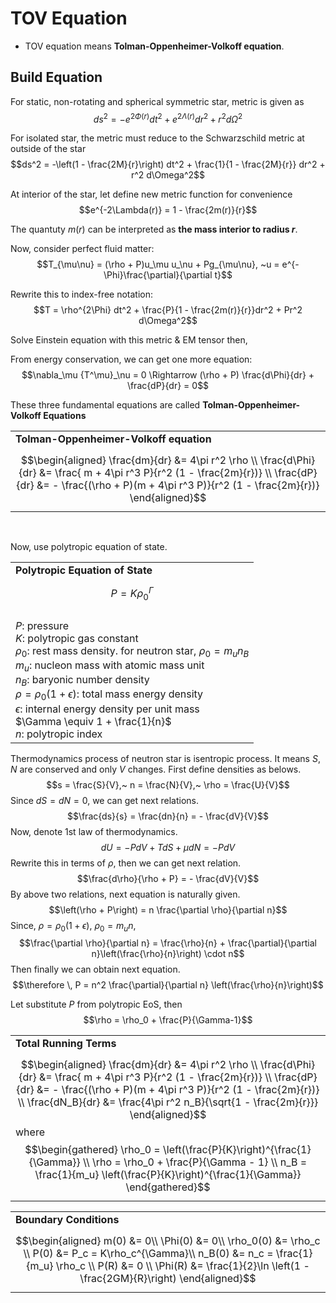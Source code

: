 # TOV Equation {#TOV}

* TOV equation means **Tolman-Oppenheimer-Volkoff equation**.

## Build Equation

For static, non-rotating and spherical symmetric star, metric is given as
$$ds^2 = -e^{2\Phi(r)}dt^2 + e^{2\Lambda(r)} dr^2 + r^2 d\Omega^2$$

For isolated star, the metric must reduce to the Schwarzschild metric at outside of the star
$$ds^2 = -\left(1 - \frac{2M}{r}\right) dt^2 + \frac{1}{1 - \frac{2M}{r}} dr^2 + r^2 d\Omega^2$$

At interior of the star, let define new metric function for convenience
$$e^{-2\Lambda(r)} = 1 - \frac{2m(r)}{r}$$

The quantuty $m(r)$ can be interpreted as **the mass interior to radius $r$**.

Now, consider perfect fluid matter:
$$T_{\mu\nu} = (\rho + P)u_\mu u_\nu + Pg_{\mu\nu}, ~u = e^{-\Phi}\frac{\partial}{\partial t}$$

Rewrite this to index-free notation:
$$T = \rho^{2\Phi} dt^2 + \frac{P}{1 - \frac{2m(r)}{r}}dr^2 + Pr^2 d\Omega^2$$

Solve Einstein equation with this metric & EM tensor then,
\begin{align}
    \frac{dm(r)}{dr} &= 4\pi r^2 \rho \\
    \frac{d\Phi(r)}{dr} &= \frac{m(r) + 4\pi r^3 P}{r^2 \left(1 - \frac{2m(r)}{r}\right)}
\end{align}

From energy conservation, we can get one more equation:
$$\nabla_\mu {T^\mu}_\nu = 0 \Rightarrow (\rho + P) \frac{d\Phi}{dr} + \frac{dP}{dr} = 0$$

These three fundamental equations are called **Tolman-Oppenheimer-Volkoff Equations**

------------------------------------------------------------------------
**Tolman-Oppenheimer-Volkoff equation**

$$\begin{aligned}
\frac{dm}{dr} &= 4\pi r^2 \rho \\
\frac{d\Phi}{dr} &= \frac{ m + 4\pi r^3 P}{r^2 (1 - \frac{2m}{r})} \\
\frac{dP}{dr} &= - \frac{(\rho + P)(m + 4\pi r^3 P)}{r^2 (1 - \frac{2m}{r})}
\end{aligned}$$
------------------------------------------------------------------------

&nbsp;

Now, use polytropic equation of state.

------------------------------------------------------------------------
**Polytropic Equation of State**

$$P = K \rho_0^\Gamma$$
<br/>
$P$: pressure <br/>
$K$: polytropic gas constant <br/>
$\rho_0$: rest mass density. for neutron star, $\rho_0 = m_u n_B$ <br/>
$m_u$: nucleon mass with atomic mass unit<br/>
$n_B$: baryonic number density<br/>
$\rho = \rho_0(1 + \epsilon)$: total mass energy density<br/>
$\epsilon$: internal energy density per unit mass<br/>
$\Gamma \equiv 1 + \frac{1}{n}$<br/>
$n$: polytropic index
------------------------------------------------------------------------

Thermodynamics process of neutron star is isentropic process.
It means $S, N$ are conserved and only $V$ changes.
First define densities as belows.
$$s = \frac{S}{V},~ n = \frac{N}{V},~ \rho = \frac{U}{V}$$
Since $dS = dN = 0$, we can get next relations.
$$\frac{ds}{s} = \frac{dn}{n} = - \frac{dV}{V}$$
Now, denote 1st law of thermodynamics.
$$dU = -PdV + TdS + \mu dN = -PdV$$
Rewrite this in terms of $\rho$, then we can get next relation.
$$\frac{d\rho}{\rho + P} = - \frac{dV}{V}$$
By above two relations, next equation is naturally given.
$$\left(\rho + P\right) = n \frac{\partial \rho}{\partial n}$$
Since, $\rho = \rho_0 (1+\epsilon),~ \rho_0 = m_u n$,
$$\frac{\partial \rho}{\partial n} = \frac{\rho}{n} + \frac{\partial}{\partial n}\left(\frac{\rho}{n}\right) \cdot n$$
Then finally we can obtain next equation.
$$\therefore \, P = n^2 \frac{\partial}{\partial n} \left(\frac{\rho}{n}\right)$$

Let substitute $P$ from polytropic EoS, then
$$\rho = \rho_0 + \frac{P}{\Gamma-1}$$

------------------------------------------------------------------------
**Total Running Terms **

$$\begin{aligned}
\frac{dm}{dr} &= 4\pi r^2 \rho \\
\frac{d\Phi}{dr} &= \frac{ m + 4\pi r^3 P}{r^2 (1 - \frac{2m}{r})} \\
\frac{dP}{dr} &= - \frac{(\rho + P)(m + 4\pi r^3 P)}{r^2 (1 - \frac{2m}{r})} \\
\frac{dN_B}{dr} &= \frac{4\pi r^2 n_B}{\sqrt{1 - \frac{2m}{r}}}
\end{aligned}$$
where <br/>
$$\begin{gathered}
\rho_0 = \left(\frac{P}{K}\right)^{\frac{1}{\Gamma}} \\
\rho = \rho_0 + \frac{P}{\Gamma - 1} \\
n_B = \frac{1}{m_u} \left(\frac{P}{K}\right)^{\frac{1}{\Gamma}}
\end{gathered}$$
------------------------------------------------------------------------

------------------------------------------------------------------------
**Boundary Conditions**

$$\begin{aligned}
m(0) &= 0\\
\Phi(0) &= 0\\
\rho_0(0) &= \rho_c \\
P(0) &= P_c = K\rho_c^{\Gamma}\\
n_B(0) &= n_c = \frac{1}{m_u} \rho_c \\
P(R) &= 0 \\
\Phi(R) &= \frac{1}{2}\ln \left(1 - \frac{2GM}{R}\right)
\end{aligned}$$
------------------------------------------------------------------------
